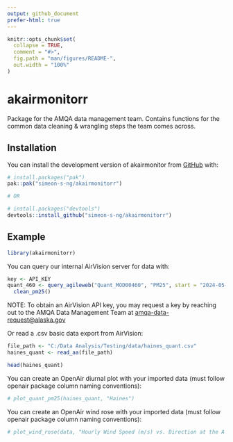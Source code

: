 ```yaml
---
output: github_document
prefer-html: true
---
```


<!-- README.md is generated from README.Rmd. Please edit that file -->

```r
knitr::opts_chunk$set(
  collapse = TRUE,
  comment = "#>",
  fig.path = "man/figures/README-",
  out.width = "100%"
)
```

# akairmonitorr

<!-- badges: start -->
<!-- badges: end -->

Package for the AMQA data management team.
Contains functions for the common data cleaning & wrangling steps the team 
comes across.

## Installation

You can install the development version of akairmonitor from [GitHub](https://github.com/simeon-s-ng/akairmonitorr) with:

```r
# install.packages("pak")
pak::pak("simeon-s-ng/akairmonitorr")

# OR

# install.packages("devtools")
devtools::install_github("simeon-s-ng/akairmonitorr")
```

## Example

```r
library(akairmonitorr)
```

You can query our internal AirVision server for data with:

```r
key <- API_KEY
quant_460 <- query_agileweb("Quant_MOD00460", "PM25", start = "2024-05-13T00:00:00", key) |>
  clean_pm25()
```

NOTE: To obtain an AirVision API key, you may request a key by reaching out to the AMQA Data Management Team at [amqa-data-request@alaska.gov](mailto:amqa-data-request@alaska.gov)

Or read a .csv basic data export from AirVision:

```r
file_path <- "C:/Data Analysis/Testing/data/haines_quant.csv"
haines_quant <- read_aa(file_path)

head(haines_quant)
```

You can create an OpenAir diurnal plot with your imported data (must follow openair package column naming conventions):

```r
# plot_quant_pm25(haines_quant, "Haines")
```

You can create an OpenAir wind rose with your imported data (must follow openair package column naming conventions):

```r
# plot_wind_rose(data, "Hourly Wind Speed (m/s) vs. Direction at the A Street Monitor 2021")
```
